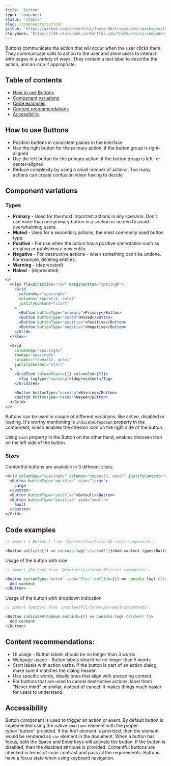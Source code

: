 ```yaml
---
title: 'Button'
type: 'component'
status: 'stable'
slug: /components/button/
github: 'https://github.com/contentful/forma-36/tree/master/packages/forma-36-react-components/src/components/Button'
storybook: 'https://f36-storybook.contentful.com/?path=/story/components-button--basic'
---
```


Buttons communicate the action that will occur when the user clicks them. They communicate calls to action to the user and allow users to interact with pages in a variety of ways. They contain a text label to describe the action, and an icon if appropriate.

## Table of contents

- [How to use Buttons](#how-to-use-buttons)
- [Component variations](#component-variations)
- [Code examples](#code-examples)
- [Content recommendations](#content-recommendations)
- [Accessibility](#accessibility)

## How to use Buttons

- Position buttons in consistent places in the interface
- Use the right button for the primary action, if the button group is right-aligned
- Use the left button for the primary action, if the button group is left- or center-aligned
- Reduce complexity by using a small number of actions. Too many actions can create confusion when having to decide

## Component variations

### Types

- **Primary** - Used for the most important actions in any scenario. Don’t use more than one primary button in a section or screen to avoid overwhelming users.
- **Muted** - Used for a secondary actions, the most commonly used button type.
- **Positive** - For use when the action has a positive connotation such as creating or publishing a new entity.
- **Negative** - For destructive actions - when something can't be undone. For example, deleting entities.
- **Warning** - (deprecated)
- **Naked** - (deprecated)

```jsx
<>
  <Flex flexDirection="row" marginBottom="spacingM">
    <Grid
      columnGap="spacingXs"
      columns="repeat(4, auto)"
      justifyContent="start"
    >
      <Button buttonType="primary">Primary</Button>
      <Button buttonType="muted">Muted</Button>
      <Button buttonType="positive">Positive</Button>
      <Button buttonType="negative">Negative</Button>
    </Grid>
  </Flex>

  <Grid
    columnGap="spacingXs"
    rowGap="spacingXs"
    columns="repeat(2, auto)"
    justifyContent="start"
  >
    <GridItem columnStart={1} columnEnd={53}>
      <Tag tagType="warning">(deprecated)</Tag>
    </GridItem>

    <Button buttonType="warning">Warning</Button>
    <Button buttonType="naked">Naked</Button>
  </Grid>
</>
```

Buttons can be used in couple of different variations, like active, disabled or loading. It's worthy mentioning is `indicateDropdown` property in the component,
which enables the chevron icon on the right side of the button.

Using `icon` property in the Button on the other hand, enables choosen icon on the left side of the button.

### Sizes

Contentful buttons are available in 3 different sizes:

```jsx
<Grid columnGap="spacingXs" columns="repeat(3, auto)" justifyContent="start">
  <Button buttonType="positive" size="large">
    Large
  </Button>
  <Button buttonType="positive">Default</Button>
  <Button buttonType="positive" size="small">
    Small
  </Button>
</Grid>
```

## Code examples

```jsx
// import { Button } from '@contentful/forma-36-react-components';

<Button onClick={() => console.log('clicked!')}>Add content type</Button>
```

Usage of the button with icon

```jsx
// import {Button} from '@contentful/forma-36-react-components';

<Button buttonType="muted" icon="Plus" onClick={() => console.log('clicked!')}>
  Add content
</Button>
```

Usage of the button with dropdown indication

```jsx
// import {Button} from '@contentful/forma-36-react-components';

<Button indicateDropdown onClick={() => console.log('clicked!')}>
  Add content
</Button>
```

## Content recommendations:

- UI usage - Button labels should be no longer than 3 words
- Webpage usage - Button labels should be no longer than 5 words
- Start labels with action verbs. If the button is part of an action dialog, make sure it matches the dialog header.
- Use specific words, ideally ones that align with preceding content.
- For buttons that are used to cancel destructive actions: label them "Never mind" or similar, instead of cancel. It makes things much easier for users to understand.

## Accessibility

Button component is used to trigger an action or event. By default button is implemented using the native `<button>` element with the proper type="button" provided. If the href element is provided, then the element would be rendered as `<a>` element in the document.
When a button has focus, both the Space and Enter keys will activate the button. If the button is disabled, then the disabled attribute is provided.
Contentful buttons are checked in terms of color contrast and pass all the requirements.
Buttons have a focus state when using keyboard navigation.
